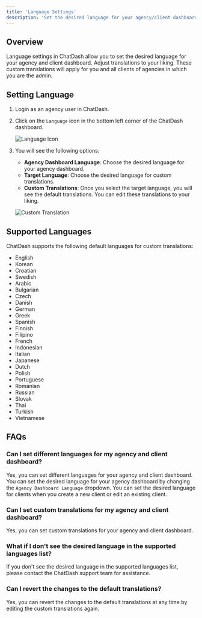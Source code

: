```yaml
---
title: 'Language Settings'
description: 'Set the desired language for your agency/client dashboard in ChatDash'
---
```


## Overview

Language settings in ChatDash allow you to set the desired language for your agency and client dashboard.
Adjust translations to your liking. 
These custom translations will apply for you and all clients of agencies in which you are the admin.

## Setting Language

1. Login as an agency user in ChatDash.
2. Click on the `Language` icon in the bottom left corner of the ChatDash dashboard.

    ![Language Icon](../images/language-button.png)

3. You will see the following options:
    - **Agency Dashboard Language**: Choose the desired language for your agency dashboard.
    - **Target Language**: Choose the desired language for custom translations.
    - **Custom Translations**: Once you select the target language, you will see the default translations. You can edit these translations to your liking.

    ![Custom Translation](../images/custom-translation.png)

## Supported Languages

ChatDash supports the following default languages for custom translations:

- English
- Korean
- Croatian
- Swedish
- Arabic
- Bulgarian
- Czech
- Danish
- German
- Greek
- Spanish
- Finnish
- Filipino
- French
- Indonesian
- Italian
- Japanese
- Dutch
- Polish
- Portuguese
- Romanian
- Russian
- Slovak
- Thai
- Turkish
- Vietnamese


## FAQs

### Can I set different languages for my agency and client dashboard?

Yes, you can set different languages for your agency and client dashboard. You can set the desired language for your agency dashboard by changing the `Agency Dashboard Language` dropdown.
You can set the desired language for clients when you create a new client or edit an existing client.

### Can I set custom translations for my agency and client dashboard?

Yes, you can set custom translations for your agency and client dashboard.

### What if I don't see the desired language in the supported languages list?

If you don't see the desired language in the supported languages list, please contact the ChatDash support team for assistance.

### Can I revert the changes to the default translations?

Yes, you can revert the changes to the default translations at any time by editing the custom translations again.
